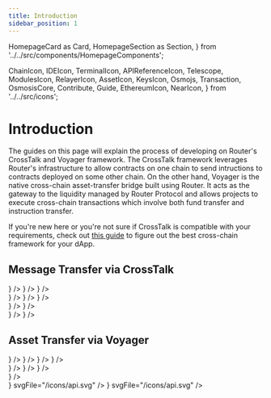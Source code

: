```yaml
---
title: Introduction
sidebar_position: 1
---
```


  HomepageCard as Card,
  HomepageSection as Section,
} from '../../src/components/HomepageComponents';

  ChainIcon,
  IDEIcon,
  TerminalIcon,
  APIReferenceIcon,
  Telescope,
  ModulesIcon,
  RelayerIcon,
  AssetIcon,
  KeysIcon,
  Osmojs,
  Transaction,
  OsmosisCore,
  Contribute,
  Guide,
  EthereumIcon,
  NearIcon,
} from '../../src/icons';

# Introduction

The guides on this page will explain the process of developing on Router's CrossTalk and Voyager framework. The CrossTalk framework
leverages Router's infrastructure to allow contracts on one chain to send intructions to contracts deployed on some other chain. On the other hand,
Voyager is the native cross-chain asset-transfer bridge built using Router. It acts as the gateway to the liquidity managed by Router Protocol and allows
projects to execute cross-chain transactions which involve both fund transfer and instruction transfer.

If you're new here or you're not sure if CrossTalk is compatible with your requirements, check out [this guide](../overview/choosing-the-right-framework) to figure out
the best cross-chain framework for your dApp.

## Message Transfer via CrossTalk

<Section title="Theoretical Concepts" id="web-sdks" hasSubSections >

<Section>
  <Card
    title="Overview"
    description="What is CrossTalk why is it required?"
    to="develop/message-transfer-via-crosstalk/"
    icon={<IDEIcon />}
  />
    <Card
    title="Understanding Message transfer"
    description="Dissecting different functions and parameters associated with CrossTalk"
    to="develop/message-transfer-via-crosstalk"
    icon={<ChainIcon />}
  />
  <Card
    title="Fee Management"
    description="Gaining a deeper understanding of how the CrossTalk and Omnichain Fee is computed"
    to="develop/message-transfer-via-crosstalk/key-concepts/fee-management"
    icon={<AssetIcon />}
  />

  </Section>

  </Section>

<Section title="Guides" id="web-sdks" hasSubSections >
   <Section>
  <Card
    title="EVM-Guides"
    description="Learning how to execute different types of cross-chain requests in EVM Chains"
    to="develop/message-transfer-via-crosstalk/evm-guides"
    icon={<ModulesIcon />}
  />
 <Card
    title="Near-Guides"
    description="Learning how to execute different types of cross-chain requests in Near"
    to="develop/message-transfer-via-crosstalk/near-guides"
    icon={<ModulesIcon />}
  />
 <Card
    title="Router-chain-Guides"
    description="Learning how to execute different types of cross-chain requests from or to Router chain"
    to="develop/message-transfer-via-crosstalk/router-chain-guides"
    icon={<ModulesIcon />}
  />
    </Section>

  </Section>

   <Section title="Sample iDapps" id="sample-idapps" hasSubSections >

<Section>
  <Card
    title="Deploying a Cross-chain Ping Pong Contract"
    description="Learn how to deploy your first cross-chain dApp using Router's CrossTalk framework"
    to="develop/message-transfer-via-crosstalk/sample-idapps/evm_guides/ping-pong-contract"
    icon={<Guide />}
  />
  <Card
    title="Deploying a Cross-chain NFT (ERC-1155)"
    description="Learn how to deploy a cross-chain NFT using Router's CrossTalk framework"
    to="develop/message-transfer-via-crosstalk/sample-idapps/evm_guides/cross-chain-nft"
    icon={<Guide />}
  />
</Section>

  </Section>

  <Section title="Understanding Functions" id="web-sdks" hasSubSections >

  <Section>
  <Card
  title="EVM Guide"
  description="Understanding the crosstalk functions for EVM contracts"
  to="develop/message-transfer-via-crosstalk/evm-guides/iDapp-functions"
  icon={<EthereumIcon />}
  />
  <Card
  title="Near Guide"
  description="Understanding the crosstalk functions for Near chain"
  to="develop/message-transfer-via-crosstalk/near-guides/iDapp-functions"
  icon={<NearIcon />}
  />
  </Section>
  </Section>

## Asset Transfer via Voyager

   <Section title="Developers" id="web-sdks" hasSubSections >

<Section>
  <Card
    title="Overview"
    description="What is Voyager and why is it required?"
    to="develop/voyager"
    icon={<IDEIcon />}
  />
  <Card
    title="Understanding Voyager"
    description="Dissecting different functions and parameters associated with Voyager"
    to="develop/voyager/understanding-voyager"
    icon={<ChainIcon />}
  />
  <Card
    title="Different Use-cases"
    description="Learning how to build different types of applications by using features enabled by Voyager"
    to="develop/voyager/building-different-use-cases"
    icon={<ModulesIcon />}
  />
  <Card
    title="Fee Model"
    description="Gaining a deeper understanding of how the Voyager fee is computed"
    to="develop/voyager/fee-model"
    icon={<AssetIcon />}
  />
</Section>

  </Section>

<Section title="Developers" id="web-sdks" hasSubSections>
  <Section>
    <Card
      title="Voyager Widget"
      description="Widget to integrate cross-chain swaps on your website"
      to="develop/voyager/tools/voyager-widget"
      icon={<Guide />}
    />
    <Card
      title="Voyager PathFinder API"
      description="An API to integrate Voyager's cross-chain swap functionality"
      to="develop/voyager/tools/voyager-pathfinder-api"
      icon={<Guide />}
    />
    <Card
      title="Voyager JS SDK"
      description="SDK to integrate Voyager's cross-chain swap functionality"
      to="develop/voyager/tools/voyager-js-sdk"
      icon={<Guide />}
    />
  </Section>
</Section>

   <Section title="Guides" id="guides" hasSubSections >

<Section>
  <Card
    title="Deploying a Cross-chain Staking Contract"
    description="Learn how to deploy your first cross-chain staking dApp using Voyager"
    to="develop/voyager/guides/crosschain-staking"
    icon={<Guide />}
  />
</Section>

  </Section>

<Section title="Cross-chain Transfer/Swap APIs" id="web-sdks" hasSubSections >

<Section>
  <Card
    title="API endpoints"
    description="Voyager Pathfinder API endpoints"
    to="/api/?v=PATHFINDER"
    icon={<Tscodegen />}
    svgFile="/icons/api.svg"
  />
  <Card
    title="Getting Started"
    description="How to interact with Pathfinder API"
    to="develop/voyager/tools/voyager-pathfinder-api/performing-cross-chain-transaction"
    icon={<Tscodegen />}
    svgFile="/icons/api.svg"
  />
</Section>

  </Section>
